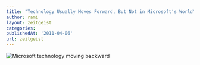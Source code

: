 ```yaml
---
title: "Technology Usually Moves Forward, But Not in Microsoft's World"
author: rami
layout: zeitgeist
categories:
publishedAt: '2011-04-06'
url: zeitgeist
---
```


![Microsoft technology moving backward](/assets/images/content/zeitgeist/microsoft-technology-moving-backward.png)
